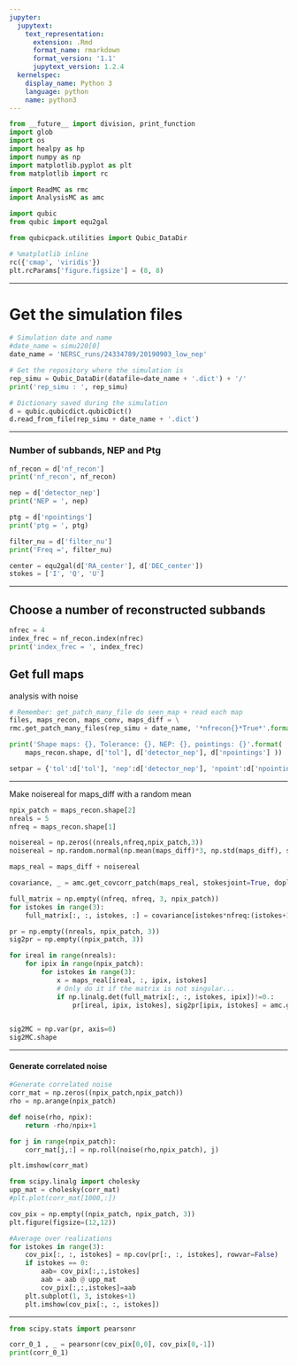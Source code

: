 ```yaml
---
jupyter:
  jupytext:
    text_representation:
      extension: .Rmd
      format_name: rmarkdown
      format_version: '1.1'
      jupytext_version: 1.2.4
  kernelspec:
    display_name: Python 3
    language: python
    name: python3
---
```


```python
from __future__ import division, print_function
import glob
import os
import healpy as hp
import numpy as np
import matplotlib.pyplot as plt
from matplotlib import rc

import ReadMC as rmc
import AnalysisMC as amc

import qubic
from qubic import equ2gal

from qubicpack.utilities import Qubic_DataDir

# %matplotlib inline
rc({'cmap', 'viridis'})
plt.rcParams['figure.figsize'] = (8, 8)

```

***
# Get the simulation files

```python
# Simulation date and name
#date_name = simu220[0]
date_name = 'NERSC_runs/24334789/20190903_low_nep'

# Get the repository where the simulation is
rep_simu = Qubic_DataDir(datafile=date_name + '.dict') + '/'
print('rep_simu : ', rep_simu)

# Dictionary saved during the simulation
d = qubic.qubicdict.qubicDict()
d.read_from_file(rep_simu + date_name + '.dict')
```

***
### Number of subbands, NEP and Ptg

```python
nf_recon = d['nf_recon']
print('nf_recon', nf_recon)

nep = d['detector_nep']
print('NEP = ', nep)

ptg = d['npointings']
print('ptg = ', ptg)

filter_nu = d['filter_nu']
print('Freq =', filter_nu)

center = equ2gal(d['RA_center'], d['DEC_center'])
stokes = ['I', 'Q', 'U']

```

***
## Choose a number of reconstructed subbands

```python
nfrec = 4
index_frec = nf_recon.index(nfrec)
print('index_frec = ', index_frec)
```

## Get full maps
analysis with noise


```python
# Remember: get_patch_many_file do seen_map + read each map
files, maps_recon, maps_conv, maps_diff = \
rmc.get_patch_many_files(rep_simu + date_name, '*nfrecon{}*True*'.format(nfrec))

print('Shape maps: {}, Tolerance: {}, NEP: {}, pointings: {}'.format(
    maps_recon.shape, d['tol'], d['detector_nep'], d['npointings'] ))

setpar = {'tol':d['tol'], 'nep':d['detector_nep'], 'npoint':d['npointings']}
```

***
Make noisereal for maps_diff with a random mean

```python
npix_patch = maps_recon.shape[2]
nreals = 5
nfreq = maps_recon.shape[1]

noisereal = np.zeros((nreals,nfreq,npix_patch,3))
noisereal = np.random.normal(np.mean(maps_diff)*3, np.std(maps_diff), size = noisereal.shape)

maps_real = maps_diff + noisereal

covariance, _ = amc.get_covcorr_patch(maps_real, stokesjoint=True, doplot=True)

full_matrix = np.empty((nfreq, nfreq, 3, npix_patch))
for istokes in range(3):
    full_matrix[:, :, istokes, :] = covariance[istokes*nfreq:(istokes+1)*nfreq, istokes*nfreq:(istokes+1)*nfreq, :]
```

```python
pr = np.empty((nreals, npix_patch, 3))
sig2pr = np.empty((npix_patch, 3))

for ireal in range(nreals):
    for ipix in range(npix_patch):
        for istokes in range(3):
            x = maps_real[ireal, :, ipix, istokes]
            # Only do it if the matrix is not singular...
            if np.linalg.det(full_matrix[:, :, istokes, ipix])!=0.:
                pr[ireal, ipix, istokes], sig2pr[ipix, istokes] = amc.get_weighted_correlation_average(x, 
                                                                        full_matrix[:, :, istokes, ipix])

sig2MC = np.var(pr, axis=0)
sig2MC.shape
```

***
#### Generate correlated noise

```python
#Generate correlated noise
corr_mat = np.zeros((npix_patch,npix_patch))
rho = np.arange(npix_patch)

def noise(rho, npix):
    return -rho/npix+1

for j in range(npix_patch):
    corr_mat[j,:] = np.roll(noise(rho,npix_patch), j)

plt.imshow(corr_mat)

from scipy.linalg import cholesky
upp_mat = cholesky(corr_mat)
#plt.plot(corr_mat[1000,:])

```

```python
cov_pix = np.empty((npix_patch, npix_patch, 3))
plt.figure(figsize=(12,12))

#Average over realizations
for istokes in range(3):
    cov_pix[:, :, istokes] = np.cov(pr[:, :, istokes], rowvar=False)
    if istokes == 0: 
        aab= cov_pix[:,:,istokes] 
        aab = aab @ upp_mat
        cov_pix[:,:,istokes]=aab
    plt.subplot(1, 3, istokes+1)
    plt.imshow(cov_pix[:, :, istokes])
```

***


```python
from scipy.stats import pearsonr

corr_0_1 , _ = pearsonr(cov_pix[0,0], cov_pix[0,-1])
print(corr_0_1)
```

```python

```

```python

```

```python

```

```python

```

```python

```
